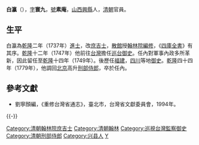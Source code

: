 '''白瀛'''（{{bd|？||1779年|catIdx=B白}}），[[表字|字]]'''寰九'''，[[號|號]]'''素庵'''，[[山西|山西]][[興縣|興縣]]人，[[清朝|清朝]]官員。

==生平==
白瀛為[[乾隆|乾隆]]二年（1737年）[[進士|進士]]，改[[庶吉士|庶吉士]]，[[散館|散館]]授[[翰林院編修|翰林院編修]]，《[[四庫全書|四庫全書]]》有其序。[[乾隆|乾隆]]十二年（1747年）他前往[[台灣|台灣]]擔任[[巡台御史|巡台御史]]。任內對軍事內政多所革新，因此留任至[[乾隆|乾隆]]十四年（1749年）。後歷任[[福建|福建]]，[[四川|四川]]等地[[御史|御史]]。[[乾隆|乾隆]]四十四年（1779年），他調回[[北京|北京]]高升[[刑部侍郎|刑部侍郎]]，卒於任內。

==參考文獻==
*劉寧顏編，《重修台灣省通志》，臺北市，台灣省文獻委員會，1994年。

{{-}}
{{start box}}
{{s-off}}
{{s-before|[[范咸|范咸]]}}
{{s-title|[[巡視台灣監察御史|巡視台灣監察御史]]（漢）|<small>乾隆十二年（1747年）上任</small>}}
{{s-after|[[楊開鼎|楊開鼎]]}}
{{end box}}
{{乾隆二年丁巳恩科殿試金榜}}
{{DEFAULTSORT:Bai白}}
[[Category:清朝翰林院庶吉士|Category:清朝翰林院庶吉士]]
[[Category:清朝翰林|Category:清朝翰林]]
[[Category:巡視台灣監察御史|Category:巡視台灣監察御史]]
[[Category:清朝刑部侍郎|Category:清朝刑部侍郎]]
[[Category:兴县人|Category:兴县人]]
[[Category:白姓|Y]]